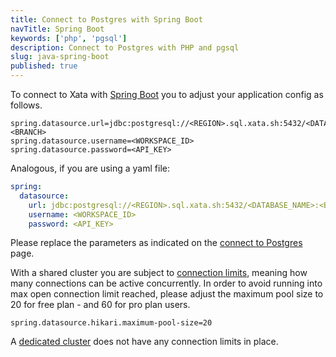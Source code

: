 ```yaml
---
title: Connect to Postgres with Spring Boot
navTitle: Spring Boot
keywords: ['php', 'pgsql']
description: Connect to Postgres with PHP and pgsql
slug: java-spring-boot
published: true
---
```


To connect to Xata with [Spring Boot](https://spring.io/projects/spring-boot) you to adjust your application config as follows.

```properties title="application.properties"
spring.datasource.url=jdbc:postgresql://<REGION>.sql.xata.sh:5432/<DATABASE_NAME>:<BRANCH>
spring.datasource.username=<WORKSPACE_ID>
spring.datasource.password=<API_KEY>
```

Analogous, if you are using a yaml file:

```yaml title="application.yml"
spring:
  datasource:
    url: jdbc:postgresql://<REGION>.sql.xata.sh:5432/<DATABASE_NAME>:<BRANCH>
    username: <WORKSPACE_ID>
    password: <API_KEY>
```

Please replace the parameters as indicated on the [connect to Postgres](/docs/postgres) page.

With a shared cluster you are subject to [connection limits](/docs/postgres#connection-limits), meaning how many connections can be active concurrently.
In order to avoid running into max open connection limit reached, please adjust the maximum pool size to 20 for free plan - and 60 for pro plan users.

```properties title="application.properties"
spring.datasource.hikari.maximum-pool-size=20
```

A [dedicated cluster](/docs/dedicated-cluster) does not have any connection limits in place.
